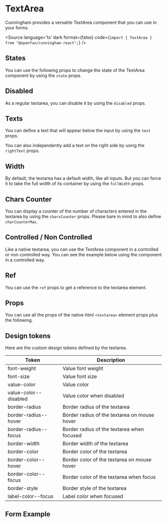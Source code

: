 
<Meta of={Stories}/>

# TextArea

Cunningham provides a versatile TextArea component that you can use in your forms.

<Canvas of={Stories.Default}/>

<Source
  language='ts'
  dark
  format={false}
  code={`import { TextArea } from "@openfun/cunningham-react";`}
/>

## States

You can use the following props to change the state of the TextArea component by using the `state` props.

<Canvas of={Stories.Default}/>
<Canvas of={Stories.Success}/>
<Canvas of={Stories.Error}/>

## Disabled

As a regular textarea, you can disable it by using the `disabled` props.

<Canvas of={Stories.DisabledEmpty}/>
<Canvas of={Stories.DisabledFilled}/>

## Texts

You can define a text that will appear below the input by using the `text` props.

<Canvas of={Stories.WithText}/>

You can also independently add a text on the right side by using the `rightText` props.

<Canvas of={Stories.WithBothTexts}/>

## Width

By default, the textarea has a default width, like all inputs. But you can force it to take the full width of its container by using the `fullWidth` props.

<Canvas of={Stories.FullWidth}/>

## Chars Counter

You can display a counter of the number of characters entered in the textarea by using the `charsCounter` props. Please bare
in mind to also define `charCounterMax`.

<Canvas of={Stories.CharCounter}/>

## Controlled / Non Controlled

Like a native textarea, you can use the TextArea component in a controlled or non controlled way. You can see the example below
using the component in a controlled way.

<Canvas of={Stories.Controlled}/>

## Ref

You can use the `ref` props to get a reference to the textarea element.

<Canvas of={Stories.WithRef}/>

## Props

You can use all the props of the native html `<textarea>` element props plus the following.

<ArgTypes of={TextArea} />

## Design tokens

Here are the custom design tokens defined by the textarea.

| Token        	| Description                 	|
|---------------	|-----------------------------	|
| font-weight 	| Value font weight 	|
| font-size        	| Value font size        	|
| value-color   	| Value color  	|
| value-color--disabled   	| Value color when disabled  	|
| border-radius     	| Border radius of the textarea      	|
| border-radius--hover   	| Border radius of the textarea on mouse hover    	|
| border-radius--focus   	| Border radius of the textarea when focused    	|
| border-width   	| Border width of the textarea    	|
| border-color   	| Border color of the textarea    	|
| border-color--hover   	| Border color of the textarea on mouse hover   	|
| border-color--focus   	| Border color of the textarea when focus   	|
| border-style   	| Border style of the textarea  	|
| label-color--focus | Label color when focused    	|


## Form Example

<Canvas of={Stories.FormExample}/>
